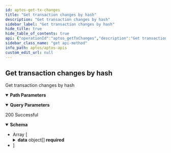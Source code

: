```yaml
---
id: aptos-get-tx-changes
title: "Get transaction changes by hash"
description: "Get transaction changes by hash"
sidebar_label: "Get transaction changes by hash"
hide_title: true
hide_table_of_contents: true
api: {"operationId":"aptos_getTxChanges","description":"Get transaction changes by hash","parameters":[{"name":"transaction_hash","required":true,"in":"path","schema":{"type":"string"}},{"name":"limit","required":false,"in":"query","description":"Number of item displayed per page, default: 10","schema":{"type":"number"}},{"name":"offset","required":false,"in":"query","description":"Number of skipped item, default: 0","schema":{"type":"number"}}],"responses":{"200":{"description":"200 Successful","content":{"application/json":{"schema":{"type":"array","items":{"type":"object","properties":{"data":{"description":"Array of documents","type":"array","items":{"type":"object","properties":{"blockHeight":{"type":"number","example":1,"description":"blockHeight"},"blockTime":{"format":"date-time","type":"string","example":"2023-06-14 14:14:42.380","description":"blockTime"},"timestamp":{"type":"number","example":1,"description":"timestamp"},"txVersion":{"type":"number","example":1,"description":"txVersion"},"txType":{"type":"string","example":"block_metadata_transaction","description":"txType"},"txHash":{"type":"string","example":"0xbf3d139d0bbe68f1db6d393b135c2ed12ab5ec1635f08b26994180d1e6434dd1","description":"txHash"},"type":{"type":"string","example":"write_resource","description":"type"},"address":{"type":"string","example":"0x1","description":"address"},"stateKeyHash":{"type":"string","example":"0x7b1615bf012d3c94223f3f76287ee2f7bdf31d364071128b256aeff0841b626d","description":"stateKeyHash"},"module":{"type":"string","example":"module","description":"module"}},"required":["blockHeight","blockTime","timestamp","txVersion","txType","txHash","type","address","stateKeyHash","module"],"title":"TxChangeResponseDto"}}},"required":["data"],"title":"ListTxChangeResponseDto"}}}}}},"tags":["Get transaction changes"],"security":[{"apiKey":[]}],"method":"get","path":"/v1/tx-changes/{transaction_hash}","servers":[{"url":"https://aptos-mainnet-api.blocklens.io","description":"Aptos Mainnet Dev Server"}],"securitySchemes":{"bearer":{"scheme":"bearer","bearerFormat":"JWT","type":"http"},"basic":{"type":"http","scheme":"basic"},"apiKey":{"type":"apiKey","name":"X-API-KEY","in":"header"}},"info":{"title":"APTOS APIs","description":"Swagger documentation","version":"1.0.0","contact":{}},"postman":{"name":"Get transaction changes by hash","description":{"content":"Get transaction changes by hash","type":"text/plain"},"url":{"path":["v1","tx-changes",":transaction_hash"],"host":["{{baseUrl}}"],"query":[{"disabled":false,"description":{"content":"Number of item displayed per page, default: 10","type":"text/plain"},"key":"limit","value":""},{"disabled":false,"description":{"content":"Number of skipped item, default: 0","type":"text/plain"},"key":"offset","value":""}],"variable":[{"disabled":false,"description":{"content":"(Required) ","type":"text/plain"},"type":"any","value":"","key":"transaction_hash"}]},"header":[{"key":"Accept","value":"application/json"}],"method":"GET","auth":{"type":"apikey","apikey":[{"type":"any","value":"X-API-KEY","key":"key"},{"type":"any","value":"<API Key>","key":"value"},{"type":"any","value":"header","key":"in"}]}}}
sidebar_class_name: "get api-method"
info_path: aptos/aptos-apis
custom_edit_url: null
---
```



## Get transaction changes by hash



Get transaction changes by hash

<details style={{"marginBottom":"1rem"}} data-collapsed={false} open={true}><summary style={{}}><strong>Path Parameters</strong></summary><div><ul><ParamsItem className={"paramsItem"} param={{"name":"transaction_hash","required":true,"in":"path","schema":{"type":"string"}}}></ParamsItem></ul></div></details><details style={{"marginBottom":"1rem"}} data-collapsed={false} open={true}><summary style={{}}><strong>Query Parameters</strong></summary><div><ul><ParamsItem className={"paramsItem"} param={{"name":"limit","required":false,"in":"query","description":"Number of item displayed per page, default: 10","schema":{"type":"number"}}}></ParamsItem><ParamsItem className={"paramsItem"} param={{"name":"offset","required":false,"in":"query","description":"Number of skipped item, default: 0","schema":{"type":"number"}}}></ParamsItem></ul></div></details><div><ApiTabs><TabItem label={"200"} value={"200"}><div>

200 Successful

</div><div><MimeTabs schemaType={"response"}><TabItem label={"application/json"} value={"application/json"}><SchemaTabs><TabItem label={"Schema"} value={"Schema"}><details style={{}} data-collapsed={false} open={true}><summary style={{"textAlign":"left"}}><strong>Schema</strong></summary><div style={{"textAlign":"left","marginLeft":"1rem"}}></div><ul style={{"marginLeft":"1rem"}}><li><div style={{"fontSize":"var(--ifm-code-font-size)","opacity":"0.6","marginLeft":"-.5rem","paddingBottom":".5rem"}}>Array [</div></li><SchemaItem collapsible={true} className={"schemaItem"}><details style={{}}><summary style={{}}><strong>data</strong><span style={{"opacity":"0.6"}}> object[]</span><strong style={{"fontSize":"var(--ifm-code-font-size)","color":"var(--openapi-required)"}}> required</strong></summary><div style={{"marginLeft":"1rem"}}><div style={{"marginTop":".5rem","marginBottom":".5rem"}}>

Array of documents

</div><li><div style={{"fontSize":"var(--ifm-code-font-size)","opacity":"0.6","marginLeft":"-.5rem","paddingBottom":".5rem"}}>Array [</div></li><SchemaItem collapsible={false} name={"blockHeight"} required={true} schemaName={"number"} qualifierMessage={undefined} schema={{"type":"number","example":1,"description":"blockHeight"}}></SchemaItem><SchemaItem collapsible={false} name={"blockTime"} required={true} schemaName={"date-time"} qualifierMessage={undefined} schema={{"format":"date-time","type":"string","example":"2023-06-14 14:14:42.380","description":"blockTime"}}></SchemaItem><SchemaItem collapsible={false} name={"timestamp"} required={true} schemaName={"number"} qualifierMessage={undefined} schema={{"type":"number","example":1,"description":"timestamp"}}></SchemaItem><SchemaItem collapsible={false} name={"txVersion"} required={true} schemaName={"number"} qualifierMessage={undefined} schema={{"type":"number","example":1,"description":"txVersion"}}></SchemaItem><SchemaItem collapsible={false} name={"txType"} required={true} schemaName={"string"} qualifierMessage={undefined} schema={{"type":"string","example":"block_metadata_transaction","description":"txType"}}></SchemaItem><SchemaItem collapsible={false} name={"txHash"} required={true} schemaName={"string"} qualifierMessage={undefined} schema={{"type":"string","example":"0xbf3d139d0bbe68f1db6d393b135c2ed12ab5ec1635f08b26994180d1e6434dd1","description":"txHash"}}></SchemaItem><SchemaItem collapsible={false} name={"type"} required={true} schemaName={"string"} qualifierMessage={undefined} schema={{"type":"string","example":"write_resource","description":"type"}}></SchemaItem><SchemaItem collapsible={false} name={"address"} required={true} schemaName={"string"} qualifierMessage={undefined} schema={{"type":"string","example":"0x1","description":"address"}}></SchemaItem><SchemaItem collapsible={false} name={"stateKeyHash"} required={true} schemaName={"string"} qualifierMessage={undefined} schema={{"type":"string","example":"0x7b1615bf012d3c94223f3f76287ee2f7bdf31d364071128b256aeff0841b626d","description":"stateKeyHash"}}></SchemaItem><SchemaItem collapsible={false} name={"module"} required={true} schemaName={"string"} qualifierMessage={undefined} schema={{"type":"string","example":"module","description":"module"}}></SchemaItem><li><div style={{"fontSize":"var(--ifm-code-font-size)","opacity":"0.6","marginLeft":"-.5rem"}}>]</div></li></div></details></SchemaItem><li><div style={{"fontSize":"var(--ifm-code-font-size)","opacity":"0.6","marginLeft":"-.5rem"}}>]</div></li></ul></details></TabItem><TabItem label={"Example (from schema)"} value={"Example (from schema)"}><ResponseSamples responseExample={"[\n  {\n    \"data\": [\n      {\n        \"blockHeight\": 1,\n        \"blockTime\": \"2023-06-14 14:14:42.380\",\n        \"timestamp\": 1,\n        \"txVersion\": 1,\n        \"txType\": \"block_metadata_transaction\",\n        \"txHash\": \"0xbf3d139d0bbe68f1db6d393b135c2ed12ab5ec1635f08b26994180d1e6434dd1\",\n        \"type\": \"write_resource\",\n        \"address\": \"0x1\",\n        \"stateKeyHash\": \"0x7b1615bf012d3c94223f3f76287ee2f7bdf31d364071128b256aeff0841b626d\",\n        \"module\": \"module\"\n      }\n    ]\n  }\n]"} language={"json"}></ResponseSamples></TabItem></SchemaTabs></TabItem></MimeTabs></div></TabItem></ApiTabs></div>
      
